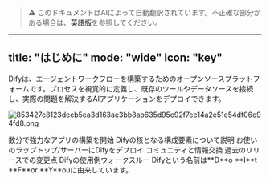 > ⚠️ このドキュメントはAIによって自動翻訳されています。不正確な部分がある場合は、[英語版](../../../../en/documentation/pages/getting-started/introduction.mdx)を参照してください。

---
title: "はじめに"
mode: "wide"
icon: "key"
---

Difyは、エージェントワークフローを構築するためのオープンソースプラットフォームです。プロセスを視覚的に定義し、既存のツールやデータソースを接続し、実際の問題を解決するAIアプリケーションをデプロイできます。

![853427c8123decb5ea3d163ae3bb8ab635d95e92f7ee14a2e51e54df06e94fd8.png](/images/853427c8123decb5ea3d163ae3bb8ab635d95e92f7ee14a2e51e54df06e94fd8.png)

<CardGroup cols={3}>
  <Card title="クイックスタート" icon="play" href="/en/documentation/pages/getting-started/quick-start">
    数分で強力なアプリの構築を開始
  </Card>
  <Card title="コンセプト" icon="highlighter" iconType="regular" href="/en/documentation/pages/getting-started/key-concepts">
    Difyの核となる構成要素について説明
  </Card>
  <Card title="インストール" icon="arrow-down-to-line" href="/en/self-hosting/quick-start/docker-compose">
    お使いのラップトップ/サーバーにDifyをデプロイ
  </Card>
  <Card title="フォーラム" icon="message" href="https://discord.gg/FngNHpbcY7">
    コミュニティと情報交換
  </Card>
  <Card title="変更履歴" icon="bell" href="https://github.com/langgenius/dify/releases">
    過去のリリースでの変更点
  </Card>
  <Card title="サンプル" icon="lightbulb" href="/en/documentation/pages/tutorials/customer-service-bot">
    Difyの使用例ウォークスルー
  </Card>
</CardGroup>

<Info>
  Difyという名前は**D**o **I**t **F**or **Y**ouに由来しています。
</Info>